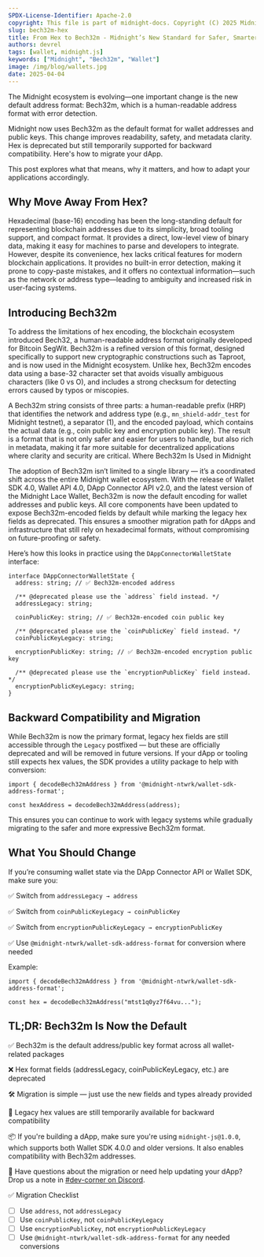 ```yaml
---
SPDX-License-Identifier: Apache-2.0
copyright: This file is part of midnight-docs. Copyright (C) 2025 Midnight Foundation. Licensed under the Apache License, Version 2.0 (the "License"); You may not use this file except in compliance with the License. You may obtain a copy of the License at http://www.apache.org/licenses/LICENSE-2.0 Unless required by applicable law or agreed to in writing, software distributed under the License is distributed on an "AS IS" BASIS, WITHOUT WARRANTIES OR CONDITIONS OF ANY KIND, either express or implied. See the License for the specific language governing permissions and limitations under the License.
slug: bech32m-hex
title: From Hex to Bech32m - Midnight’s New Standard for Safer, Smarter Addresses
authors: devrel
tags: [wallet, midnight.js]
keywords: ["Midnight", "Bech32m", "Wallet"]
image: /img/blog/wallets.jpg
date: 2025-04-04
---
```


The Midnight ecosystem is evolving—one important change is the new default address format: Bech32m, which is a human-readable address format with error detection.

<!--truncate-->

Midnight now uses Bech32m as the default format for wallet addresses and public keys. This change improves readability, safety, and metadata clarity. Hex is deprecated but still temporarily supported for backward compatibility. Here's how to migrate your dApp.

This post explores what that means, why it matters, and how to adapt your applications accordingly.


## Why Move Away From Hex?

Hexadecimal (base-16) encoding has been the long-standing default for representing blockchain addresses due to its simplicity, broad tooling support, and compact format. It provides a direct, low-level view of binary data, making it easy for machines to parse and developers to integrate. However, despite its convenience, hex lacks critical features for modern blockchain applications. It provides no built-in error detection, making it prone to copy-paste mistakes, and it offers no contextual information—such as the network or address type—leading to ambiguity and increased risk in user-facing systems.

## Introducing Bech32m

To address the limitations of hex encoding, the blockchain ecosystem introduced Bech32, a human-readable address format originally developed for Bitcoin SegWit. Bech32m is a refined version of this format, designed specifically to support new cryptographic constructions such as Taproot, and is now used in the Midnight ecosystem. Unlike hex, Bech32m encodes data using a base-32 character set that avoids visually ambiguous characters (like 0 vs O), and includes a strong checksum for detecting errors caused by typos or miscopies.

A Bech32m string consists of three parts: a human-readable prefix (HRP) that identifies the network and address type (e.g., `mn_shield-addr_test` for Midnight testnet), a separator (1), and the encoded payload, which contains the actual data (e.g., coin public key and encryption public key). The result is a format that is not only safer and easier for users to handle, but also rich in metadata, making it far more suitable for decentralized applications where clarity and security are critical.
Where Bech32m Is Used in Midnight

The adoption of Bech32m isn’t limited to a single library — it’s a coordinated shift across the entire Midnight wallet ecosystem. With the release of Wallet SDK 4.0, Wallet API 4.0, DApp Connector API v2.0, and the latest version of the Midnight Lace Wallet, Bech32m is now the default encoding for wallet addresses and public keys.
All core components have been updated to expose Bech32m-encoded fields by default while marking the legacy hex fields as deprecated. This ensures a smoother migration path for dApps and infrastructure that still rely on hexadecimal formats, without compromising on future-proofing or safety.

Here’s how this looks in practice using the `DAppConnectorWalletState` interface:

```
interface DAppConnectorWalletState {
  address: string; // ✅ Bech32m-encoded address

  /** @deprecated please use the `address` field instead. */
  addressLegacy: string;

  coinPublicKey: string; // ✅ Bech32m-encoded coin public key

  /** @deprecated please use the `coinPublicKey` field instead. */
  coinPublicKeyLegacy: string;

  encryptionPublicKey: string; // ✅ Bech32m-encoded encryption public key

  /** @deprecated please use the `encryptionPublicKey` field instead. */
  encryptionPublicKeyLegacy: string;
}
```

## Backward Compatibility and Migration

While Bech32m is now the primary format, legacy hex fields are still accessible through the `Legacy` postfixed — but these are officially deprecated and will be removed in future versions. If your dApp or tooling still expects hex values, the SDK provides a utility package to help with conversion:

```
import { decodeBech32mAddress } from '@midnight-ntwrk/wallet-sdk-address-format';

const hexAddress = decodeBech32mAddress(address);
```

This ensures you can continue to work with legacy systems while gradually migrating to the safer and more expressive Bech32m format.

## What You Should Change

If you’re consuming wallet state via the DApp Connector API or Wallet SDK, make sure you:

✅ Switch from `addressLegacy → address`

✅ Switch from `coinPublicKeyLegacy → coinPublicKey`

✅ Switch from `encryptionPublicKeyLegacy → encryptionPublicKey`

✅ Use `@midnight-ntwrk/wallet-sdk-address-format` for conversion where needed

Example:

```
import { decodeBech32mAddress } from '@midnight-ntwrk/wallet-sdk-address-format';

const hex = decodeBech32mAddress("mtst1q0yz7f64vu...");
```

## TL;DR: Bech32m Is Now the Default

✅ Bech32m is the default address/public key format across all wallet-related packages

❌ Hex format fields (addressLegacy, coinPublicKeyLegacy, etc.) are deprecated

🛠️ Migration is simple — just use the new fields and types already provided

🔁 Legacy hex values are still temporarily available for backward compatibility

📦 If you're building a dApp, make sure you're using `midnight-js@1.0.0`, which supports both Wallet SDK 4.0.0 and older versions. It also enables compatibility with Bech32m addresses.

💬 Have questions about the migration or need help updating your dApp? Drop us a note in [#dev-corner on Discord](https://discord.com/channels/1165826384975908924/1209887476290682910).

✅ Migration Checklist

- [ ] Use `address`, not `addressLegacy`
- [ ] Use `coinPublicKey`, not `coinPublicKeyLegacy`
- [ ] Use `encryptionPublicKey`, not `encryptionPublicKeyLegacy`
- [ ] Use `@midnight-ntwrk/wallet-sdk-address-format` for any needed conversions
